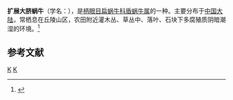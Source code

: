 {{Speciesbox
| genus = Aegista
| species = herpestes
| authority = (Heude, 1885)
}}
'''扩展大脐蜗牛'''（学名：''{{lang|la|Aegista herpestes}}''），是[[柄眼目|柄眼目]][[扁蜗牛科|扁蜗牛科]][[盾蜗牛属|盾蜗牛属]]的一种。主要分布于[[中国大陆|中国大陆]]，常栖息在丘陵山区，农田附近灌木丛、草丛中、落叶、石块下多腐殖质阴暗潮湿的环境。<ref>{{cite web|url=http://shell.sinica.edu.tw/chinese/shellbase_detail.php?science_no=5486|title=国际贝库：扩展大脐蜗牛|publisher=台湾贝类资料库|accessdate=2009-08-11|archive-date=2016-03-04|archive-url=https://web.archive.org/web/20160304123236/http://shell.sinica.edu.tw/chinese/shellbase_detail.php?science_no=5486|dead-url=no}}</ref>

== 参考文献 ==
{{reflist}}
{{taxonbar}}

[[Category:1885年描述的动物|K]]
[[Category:盾蜗牛属|K]]